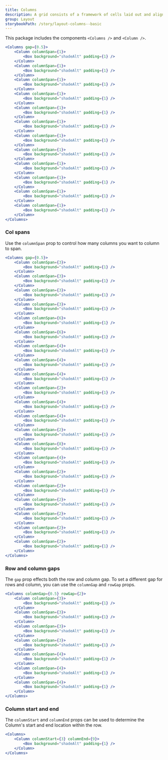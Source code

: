 ```yaml
---
title: Columns
description: A grid consists of a framework of cells laid out and aligned vertically and horizontally. It helps users read and visually navigate website content more easily, using a responsive, scrollable column structure.
group: Layout
storybookPath: /story/layout-columns--basic
---
```


This package includes the components `<Columns />` and `<Column />`.

```jsx live
<Columns gap={0.5}>
	<Column columnSpan={1}>
		<Box background="shadeAlt" padding={1} />
	</Column>
	<Column columnSpan={1}>
		<Box background="shadeAlt" padding={1} />
	</Column>
	<Column columnSpan={1}>
		<Box background="shadeAlt" padding={1} />
	</Column>
	<Column columnSpan={1}>
		<Box background="shadeAlt" padding={1} />
	</Column>
	<Column columnSpan={1}>
		<Box background="shadeAlt" padding={1} />
	</Column>
	<Column columnSpan={1}>
		<Box background="shadeAlt" padding={1} />
	</Column>
	<Column columnSpan={1}>
		<Box background="shadeAlt" padding={1} />
	</Column>
	<Column columnSpan={1}>
		<Box background="shadeAlt" padding={1} />
	</Column>
	<Column columnSpan={1}>
		<Box background="shadeAlt" padding={1} />
	</Column>
	<Column columnSpan={1}>
		<Box background="shadeAlt" padding={1} />
	</Column>
	<Column columnSpan={1}>
		<Box background="shadeAlt" padding={1} />
	</Column>
	<Column columnSpan={1}>
		<Box background="shadeAlt" padding={1} />
	</Column>
</Columns>
```

### Col spans

Use the `columnSpan` prop to control how many columns you want to column to span.

```jsx live
<Columns gap={0.5}>
	<Column columnSpan={3}>
		<Box background="shadeAlt" padding={1} />
	</Column>
	<Column columnSpan={3}>
		<Box background="shadeAlt" padding={1} />
	</Column>
	<Column columnSpan={3}>
		<Box background="shadeAlt" padding={1} />
	</Column>
	<Column columnSpan={3}>
		<Box background="shadeAlt" padding={1} />
	</Column>
	<Column columnSpan={6}>
		<Box background="shadeAlt" padding={1} />
	</Column>
	<Column columnSpan={6}>
		<Box background="shadeAlt" padding={1} />
	</Column>
	<Column columnSpan={4}>
		<Box background="shadeAlt" padding={1} />
	</Column>
	<Column columnSpan={4}>
		<Box background="shadeAlt" padding={1} />
	</Column>
	<Column columnSpan={4}>
		<Box background="shadeAlt" padding={1} />
	</Column>
	<Column columnSpan={2}>
		<Box background="shadeAlt" padding={1} />
	</Column>
	<Column columnSpan={4}>
		<Box background="shadeAlt" padding={1} />
	</Column>
	<Column columnSpan={4}>
		<Box background="shadeAlt" padding={1} />
	</Column>
	<Column columnSpan={2}>
		<Box background="shadeAlt" padding={1} />
	</Column>
	<Column columnSpan={8}>
		<Box background="shadeAlt" padding={1} />
	</Column>
	<Column columnSpan={4}>
		<Box background="shadeAlt" padding={1} />
	</Column>
	<Column columnSpan={2}>
		<Box background="shadeAlt" padding={1} />
	</Column>
	<Column columnSpan={2}>
		<Box background="shadeAlt" padding={1} />
	</Column>
	<Column columnSpan={2}>
		<Box background="shadeAlt" padding={1} />
	</Column>
	<Column columnSpan={2}>
		<Box background="shadeAlt" padding={1} />
	</Column>
	<Column columnSpan={2}>
		<Box background="shadeAlt" padding={1} />
	</Column>
	<Column columnSpan={2}>
		<Box background="shadeAlt" padding={1} />
	</Column>
</Columns>
```

### Row and column gaps

The `gap` prop effects both the row and column gap. To set a different gap for rows and column, you can use the `columnGap` and `rowGap` props.

```jsx live
<Columns columnGap={0.5} rowGap={2}>
	<Column columnSpan={3}>
		<Box background="shadeAlt" padding={1} />
	</Column>
	<Column columnSpan={3}>
		<Box background="shadeAlt" padding={1} />
	</Column>
	<Column columnSpan={3}>
		<Box background="shadeAlt" padding={1} />
	</Column>
	<Column columnSpan={3}>
		<Box background="shadeAlt" padding={1} />
	</Column>
	<Column columnSpan={4}>
		<Box background="shadeAlt" padding={1} />
	</Column>
	<Column columnSpan={4}>
		<Box background="shadeAlt" padding={1} />
	</Column>
	<Column columnSpan={4}>
		<Box background="shadeAlt" padding={1} />
	</Column>
</Columns>
```

### Column start and end

The `columnStart` and `columnEnd` props can be used to determine the Column's start and end location within the row.

```jsx live
<Columns>
	<Column columnStart={3} columnEnd={9}>
		<Box background="shadeAlt" padding={1} />
	</Column>
</Columns>
```

